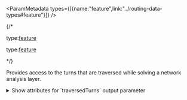 
<ParamMetadata types={[{name:"feature",link:"../routing-data-types#feature"}]} />

{/* <If c="requestType=='job'">
<p class="space-x-2"><span><span class="font-sm text-color-3">type:</span><a class="font-sm text-color-3" href="../routing-data-types#feature">feature</a></span></p>
</If>

<If c="requestType=='direct'">
<p class="space-x-2"><span><span class="font-sm text-color-3">type:</span><a class="font-sm text-color-3" href="../routing-data-types#feature">feature</a></span></p>
</If> */}

Provides access to the turns that are traversed while solving a network analysis layer.

<details>
 
 <summary><span class="font-sm text-color-link">Show attributes for `traversedTurns` output parameter</span></summary>

-   <p class="space-x-2"><span class="font-bold">ObjectID</span><span class="font-sm text-color-3">integer</span></p>

    The system-managed ID field.

-   <p class="space-x-2"><span class="font-bold">SourceID</span><span class="font-sm text-color-3">integer (non-negative)</span><span class="font-bold text-[#00619b]">nullable</span></p>

    The numeric identifier of the feature class the traversal element is referencing.

-   <p class="space-x-2"><span class="font-bold">SourceOID</span><span class="font-sm text-color-3">integer (non-negative)</span><span class="font-bold text-[#00619b]">nullable</span></p>

    The object ID of the traversed source feature. 

-   <p class="space-x-2"><span class="font-bold">EID</span><span class="font-sm text-color-3">integer (non-negative)</span><span class="font-bold text-[#00619b]">nullable</span></p>

    The element ID (EID) of the traversed network element. An `EID` uniquely describes a network element. The EID of a network element is independent of the object ID of the feature. One feature can be stored as many different elements in the network.

    EID is -1 if the record represents a traversed global turn.

-   <p class="space-x-2"><span class="font-bold">FromEdgeID</span><span class="font-sm text-color-3">integer</span><span class="font-bold text-[#00619b]">nullable</span></p>

    The object ID of the edge in the `traversedEdges` record set that is coincident with the turn.

-   <p class="space-x-2"><span class="font-bold">ToEdgeID</span><span class="font-sm text-color-3">integer</span><span class="font-bold text-[#00619b]">nullable</span></p>

    The object ID of the edge in the `traversedEdges` record set that is coincident with the end of the turn.

-   <p class="space-x-2"><span class="font-bold">RouteID</span><span class="font-sm text-color-3">integer</span><span class="font-bold text-[#00619b]">nullable</span></p>

    The object ID of the route in the output `routes` record set.

-   <p class="space-x-2"><span class="font-bold">Attr_[Cost]</span><span class="font-sm text-color-3">number (non-negative)</span></p>

    The cost of the underlying turn. The units of this field are the same as the units of the cost attribute referred to in the field name.

    This field will be populated if the `[Cost]` part of this field is used as an impedance attribute or accumulated attributes.

-   <p class="space-x-2"><span class="font-bold">Cumul_[Cost]</span><span class="font-sm text-color-3">number (non-negative)</span></p>

    The cumulative cost of the underlying network elements from the beginning of the route through the location of the current turn.

    The units of this field are the same as the units of the cost attribute referred to in the field name.

    This field will be populated if the `[Cost]` part of this field is used as an impedance attribute or accumulated attributes.

-   <p class="space-x-2"><span class="font-bold">Attr_[Restriction]</span><span class="font-sm text-color-3">int enum</span></p>

    Allowed values: `0`, `1`

    Indicates whether the traversed turn used the restriction attribute referred to in this field's name.

    -   `0`—The traversed turn didn't use the restriction.
    -   `1`—The traversed turn used the restriction.

    <Note type={"note"}>
    Elements that use prohibit-restrictions are never traversed; however, those that use prefer- or avoid-restrictions can be traversed.
    </Note>

</details>


